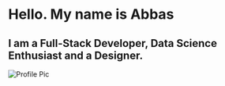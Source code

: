 # Hello. My name is Abbas

## I am a Full-Stack Developer, Data Science Enthusiast and a Designer. 

![Profile Pic](https://i.imgur.com/CiWtyU7.jpg)